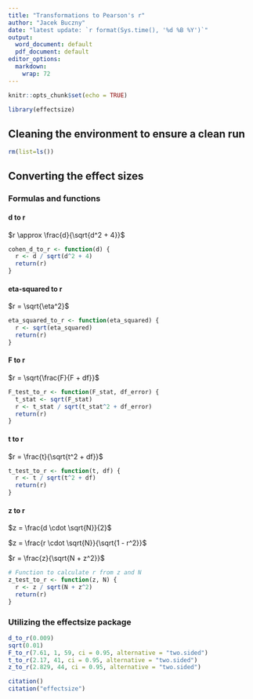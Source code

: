 ```yaml
---
title: "Transformations to Pearson's r"
author: "Jacek Buczny"
date: "latest update: `r format(Sys.time(), '%d %B %Y')`"
output:
  word_document: default
  pdf_document: default
editor_options:
  markdown:
    wrap: 72
---
```


```r
knitr::opts_chunk$set(echo = TRUE)
```

```r
library(effectsize)
```

## Cleaning the environment to ensure a clean run

```r
rm(list=ls())
```

## Converting the effect sizes

### Formulas and functions

#### d to r

$r \approx \frac{d}{\sqrt{d^2 + 4}}$

```r
cohen_d_to_r <- function(d) {
  r <- d / sqrt(d^2 + 4)
  return(r)
}
```

#### eta-squared to r

$r = \sqrt{\eta^2}$

```r
eta_squared_to_r <- function(eta_squared) {
  r <- sqrt(eta_squared)
  return(r)
}
```

#### F to r

$r = \sqrt{\frac{F}{F + df}}$

```r
F_test_to_r <- function(F_stat, df_error) {
  t_stat <- sqrt(F_stat)
  r <- t_stat / sqrt(t_stat^2 + df_error)
  return(r)
}
```

#### t to r

$r = \frac{t}{\sqrt{t^2 + df}}$

```r
t_test_to_r <- function(t, df) {
  r <- t / sqrt(t^2 + df)
  return(r)
}
```

#### z to r

$z = \frac{d \cdot \sqrt{N}}{2}$

$z = \frac{r \cdot \sqrt{N}}{\sqrt{1 - r^2}}$

$r = \frac{z}{\sqrt{N + z^2}}$

```r
# Function to calculate r from z and N
z_test_to_r <- function(z, N) {
  r <- z / sqrt(N + z^2)
  return(r)
}
```

### Utilizing the effectsize package

```r
d_to_r(0.009)
sqrt(0.01)
F_to_r(7.61, 1, 59, ci = 0.95, alternative = "two.sided")
t_to_r(2.17, 41, ci = 0.95, alternative = "two.sided")
z_to_r(2.829, 44, ci = 0.95, alternative = "two.sided")
```

```r
citation()
citation("effectsize")
```
